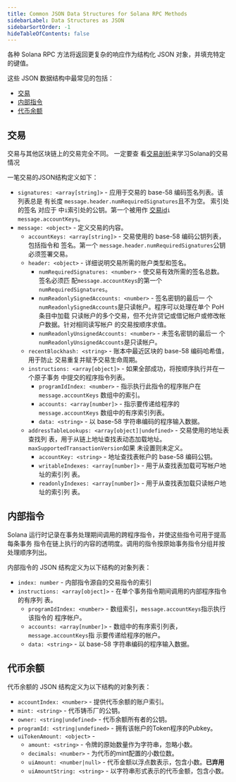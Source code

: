 ```yaml
---
title: Common JSON Data Structures for Solana RPC Methods
sidebarLabel: Data Structures as JSON
sidebarSortOrder: -1
hideTableOfContents: false
---
```


各种 Solana RPC 方法将返回更复杂的响应作为结构化 JSON 对象，并填充特定的键值。

这些 JSON 数据结构中最常见的包括：

- [交易](#交易)
- [内部指令](#内部指令)
- [代币余额](#代币余额)

## 交易

交易与其他区块链上的交易完全不同。 一定要查
看[交易剖析](/docs/core/transactions.md)来学习Solana的交易情况

一笔交易的JSON结构定义如下：

- `signatures: <array[string]>` - 应用于交易的 base-58 编码签名列表。该列表总是
  有长度 `message.header.numRequiredSignatures`且不为空。 索引处的签名 对应于
  中`i`索引处的公钥。第一个被用作
  [交易id](/docs/terminology.md#transaction-id)`i` `message.accountKeys`。
- `message: <object>` - 定义交易的内容。
  - `accountKeys: <array[string]>` - 交易使用的 base-58 编码公钥列表，包括指令和
    签名。第一个 `message.header.numRequiredSignatures`公钥必须签署交易。
  - `header: <object>` - 详细说明交易所需的账户类型和签名。
    - `numRequiredSignatures: <number>` - 使交易有效所需的签名总数。 签名必须匹
      配`message.accountKeys`的第一个`numRequiredSignatures`。
    - `numReadonlySignedAccounts: <number>` - 签名密钥的最后一
      个`numReadonlySignedAccounts`是只读帐户。程序可以处理在单个 PoH 条目中加载
      只读帐户的多个交易，但不允许贷记或借记帐户或修改帐户数据。针对相同读写帐户
      的交易按顺序求值。
    - `numReadonlyUnsignedAccounts: <number>` - 未签名密钥的最后一
      个`numReadonlyUnsignedAccounts`是只读帐户。
  - `recentBlockhash: <string>` - 账本中最近区块的 base-58 编码哈希值，用于防止
    交易重复并赋予交易生命周期。
  - `instructions: <array[object]>` - 如果全部成功，将按顺序执行并在一个原子事务
    中提交的程序指令列表。
    - `programIdIndex: <number>` - 指示执行此指令的程序账户在 `message.accountKeys` 数组中的索引。
    - `accounts: <array[number]>` - 指示要传递给程序的 `message.accountKeys` 数组中的有序索引列表。
    - `data: <string>` - 以 base-58 字符串编码的程序输入数据。
  - `addressTableLookups: <array[object]|undefined>` - 交易使用的地址表查找列
    表，用于从链上地址查找表动态加载地址。 `maxSupportedTransactionVersion`如果
    未设置则未定义。
    - `accountKey: <string>` - 地址查找表帐户的 base-58 编码公钥。
    - `writableIndexes: <array[number]>` - 用于从查找表加载可写帐户地址的索引列
      表。
    - `readonlyIndexes: <array[number]>` - 用于从查找表加载只读帐户地址的索引列
      表。

## 内部指令

Solana 运行时记录在事务处理期间调用的跨程序指令，并使这些指令可用于提高每条事务
指令在链上执行的内容的透明度。调用的指令按原始事务指令分组并按处理顺序列出。

内部指令的 JSON 结构定义为以下结构的对象列表：

- `index: number` - 内部指令源自的交易指令的索引
- `instructions: <array[object]>` - 在单个事务指令期间调用的内部程序指令的有序列
  表。
  - `programIdIndex: <number>` - 数组索引，`message.accountKeys`指示执行该指令的
    程序帐户。
  - `accounts: <array[number]>` - 数组中的有序索引列表， `message.accountKeys`指
    示要传递给程序的帐户。
  - `data: <string>` - 以 base-58 字符串编码的程序输入数据。

## 代币余额

代币余额的 JSON 结构定义为以下结构的对象列表：

- `accountIndex: <number>` - 提供代币余额的账户索引。
- `mint: <string>` - 代币铸币厂的公钥。
- `owner: <string|undefined>` - 代币余额所有者的公钥。
- `programId: <string|undefined>` - 拥有该帐户的Token程序的Pubkey。
- `uiTokenAmount: <object>` -
  - `amount: <string>` - 令牌的原始数量作为字符串，忽略小数。
  - `decimals: <number>` - 为代币的mint配置的小数位数。
  - `uiAmount: <number|null>` - 代币金额以浮点数表示，包含小数。**已弃用**
  - `uiAmountString: <string>` - 以字符串形式表示的代币金额，包含小数。
